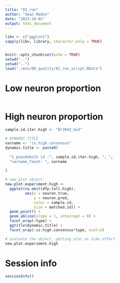 ```yaml
---
title: "01_run"
author: "Sean Maden"
date: "2023-10-02"
output: html_document
---
```


```r

libv <- c("ggplot2")
sapply(libv, library, character.only = TRUE)


knitr::opts_chunk$set(echo = TRUE)
setwd("..")
setwd("..")
load("./env/09_quality/01_run_script.RData")


```

# Low neuron proportion

```r
```

# High neuron proportion

```r
sample.id.iter.high <- "Br3942_mid"

# DYNAMIC TITLE
varname <- "is.high.consensus"
dynamic.title <- paste0(
  
  "S_pseudobulk id :", sample.id.iter.high, "; ",
  "varname_facet: ", varname
  
)

# new plot object
new.plot.experiment.high <- 
  ggplot(na.omit(dfp.tall.high), 
         aes(x = neuron.true, 
             y = neuron.pred, 
             color = sample.id, 
             size = matched.id)) + 
  geom_point() + 
  geom_abline(slope = 1, intercept = 0) + 
  facet_wrap(~type) +
  ggtitle(dynamic.title) +
  facet_wrap(~is.high.consensus*type, ncol=2)

# evaluate the object, getting plot as side effect
new.plot.experiment.high
```

# Session info

```r
sessionInfo()
```
